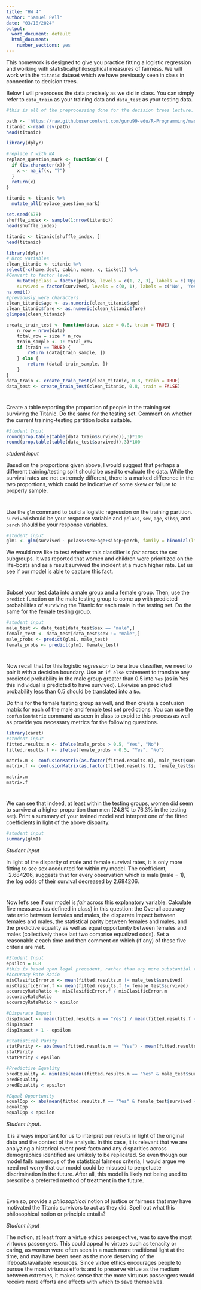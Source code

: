 ---
title: "HW 4"
author: "Samuel Pell"
date: "03/18/2024"
output:
  word_document: default
  html_document:
    number_sections: yes
---

This homework is designed to give you practice fitting a logistic regression and working with statistical/philosophical measures of fairness.  We will work with the `titanic` dataset which we have previously seen in class in connection to decision trees.  

Below I will preprocess the data precisely as we did in class.  You can simply refer to `data_train` as your training data and `data_test` as your testing data.  




```{r}

#this is all of the preprocessing done for the decision trees lecture.  

path <- 'https://raw.githubusercontent.com/guru99-edu/R-Programming/master/titanic_data.csv'
titanic <-read.csv(path)
head(titanic)

library(dplyr)

#replace ? with NA
replace_question_mark <- function(x) {
  if (is.character(x)) {
    x <- na_if(x, "?")
  }
  return(x)
}

titanic <- titanic %>%
  mutate_all(replace_question_mark)

set.seed(678)
shuffle_index <- sample(1:nrow(titanic))
head(shuffle_index)

titanic <- titanic[shuffle_index, ]
head(titanic)

library(dplyr)
# Drop variables
clean_titanic <- titanic %>%
select(-c(home.dest, cabin, name, x, ticket)) %>% 
#Convert to factor level
    mutate(pclass = factor(pclass, levels = c(1, 2, 3), labels = c('Upper', 'Middle', 'Lower')),
    survived = factor(survived, levels = c(0, 1), labels = c('No', 'Yes'))) %>%
na.omit()
#previously were characters
clean_titanic$age <- as.numeric(clean_titanic$age)
clean_titanic$fare <- as.numeric(clean_titanic$fare)
glimpse(clean_titanic)

create_train_test <- function(data, size = 0.8, train = TRUE) {
    n_row = nrow(data)
    total_row = size * n_row
    train_sample <- 1: total_row
    if (train == TRUE) {
        return (data[train_sample, ])
    } else {
        return (data[-train_sample, ])
    }
}
data_train <- create_train_test(clean_titanic, 0.8, train = TRUE)
data_test <- create_train_test(clean_titanic, 0.8, train = FALSE)

```

#
Create a table reporting the proportion of people in the training set surviving the Titanic.  Do the same for the testing set.  Comment on whether the current training-testing partition looks suitable.  

```{r}
#Student Input
round(prop.table(table(data_train$survived)),3)*100
round(prop.table(table(data_test$survived)),3)*100
```

*student input*

Based on the proportions given above, I would suggest that perhaps a different training/testing split should be used to evaluate the data. While the survival rates are not extremely different, there is a marked difference in the two proportions, which could be indicative of some skew or failure to properly sample. 

#
Use the `glm` command to build a logistic regression on the training partition.  `survived` should be your response variable and `pclass`, `sex`, `age`, `sibsp`, and `parch` should be your response variables.  

```{r}
#student input
glm1 <- glm(survived ~ pclass+sex+age+sibsp+parch, family = binomial(link = "logit"), data = data_train)
```

We would now like to test whether this classifier is *fair* across the sex subgroups.  It was reported that women and children were prioritized on the life-boats and as a result survived the incident at a much higher rate.  Let us see if our model is able to capture this fact.  

#

Subset your test data into a male group and a female group.  Then, use the `predict` function on the male testing group to come up with predicted probabilities of surviving the Titanic for each male in the testing set.  Do the same for the female testing group.  

```{r}
#student input
male_test <- data_test[data_test$sex == "male",]
female_test <- data_test[data_test$sex != "male",]
male_probs <- predict(glm1, male_test)
female_probs <- predict(glm1, female_test)
```

# 

Now recall that for this logistic *regression* to be a true classifier, we need to pair it with a decision boundary.  Use an `if-else` statement to translate any predicted probability in the male group greater than $0.5$ into `Yes` (as in Yes this individual is predicted to have survived).  Likewise an predicted probability less than $0.5$ should be translated into a `No`.  

Do this for the female testing group as well, and then create a confusion matrix for each of the male and female test set predictions.  You can use the `confusionMatrix` command as seen in class to expidite this process as well as provide you necessary metrics for the following questions.  

```{r}
library(caret)
#student input
fitted.results.m <- ifelse(male_probs > 0.5, "Yes", "No")
fitted.results.f <- ifelse(female_probs > 0.5, "Yes", "No")

matrix.m <- confusionMatrix(as.factor(fitted.results.m), male_test$survived, positive = "Yes")
matrix.f <- confusionMatrix(as.factor(fitted.results.f), female_test$survived, positive = "Yes")

matrix.m
matrix.f
```

#
We can see that indeed, at least within the testing groups, women did seem to survive at a higher proportion than men (24.8\% to 76.3\% in the testing set).  Print a summary of your trained model and interpret one of the fitted coefficients in light of the above disparity.  

```{r}
#student input
summary(glm1)
```

*Student Input * 

In light of the disparity of male and female survival rates, it is only more fitting to see sex accounted for within my model. The coefficient, -2.684206, suggests that for every observation which is male (male = 1), the log odds of their survival decreased by 2.684206. 

#

Now let's see if our model is *fair* across this explanatory variable.  Calculate five measures (as defined in class) in this question: the Overall accuracy rate ratio between females and males, the disparate impact between females and males, the statistical parity between females and males, and the predictive equality as well as equal opportunity between females and males (collectively these last two comprise equalized odds).  Set a reasonable $\epsilon$ each time and then comment on which (if any) of these five criteria are met.  


```{r}
#Student Input
epsilon = 0.8
#this is based upon legal precedent, rather than any more substantial reasoning for selecting a value of 0.8. It is likely that, although the conclusions may differ with a different value, it would be difficult to argue that any given epsilon would not suffice or be reasonable, especially within typical statistical boundaries (such as 0.5 to 0.95, which are often used as decision boundaries). 
#Accuracy Rate Ratio
misClasificError.m <- mean(fitted.results.m != male_test$survived)
misClasificError.f <- mean(fitted.results.f != female_test$survived)
accuracyRateRatio <- misClasificError.f / misClasificError.m
accuracyRateRatio
accuracyRateRatio > epsilon

#Disparate Impact
dispImpact <- mean(fitted.results.m == "Yes") / mean(fitted.results.f == "Yes")
dispImpact
dispImpact > 1 - epsilon

#Statistical Parity
statParity <- abs(mean(fitted.results.m == "Yes") - mean(fitted.results.f == "Yes"))
statParity
statParity < epsilon

#Predictive Equality
predEquality <- min(abs(mean((fitted.results.m == "Yes" & male_test$survived == "No")) - mean((fitted.results.f == "Yes" & female_test$survived == "No"))), abs(mean((fitted.results.m == "Yes" & male_test$survived == "Yes")) - mean((fitted.results.f == "Yes" &  female_test$survived == "Yes"))))
predEquality
predEquality < epsilon

#Equal Opportunity
equalOpp <- abs(mean(fitted.results.f == "Yes" & female_test$survived == "Yes") - mean(fitted.results.m == "Yes" & male_test$survived == "Yes"))
equalOpp
equalOpp < epsilon
```

*Student Input*.  

It is always important for us to interpret our results in light of the original data and the context of the analysis.  In this case, it is relevant that we are analyzing a historical event post-facto and any disparities across demographics identified are unlikely to be replicated.  So even though our model fails numerous of the statistical fairness criteria, I would argue we need not worry that our model could be misused to perpetuate discrimination in the future.  After all, this model is likely not being used to prescribe a preferred method of treatment in the future.  


#

Even so, provide a *philosophical* notion of justice or fairness that may have motivated the Titanic survivors to act as they did. Spell out what this philosophical notion or principle entails?

*Student Input* 

The notion, at least from a virtue ethics persepective, was to save the most virtuous passengers. This could appeal to virtues such as tenacity or caring, as women were often seen in a much more traditional light at the time, and may have been seen as the more deserving of the lifeboats/available resources. Since virtue ethics encourages people to pursue the most virtuous efforts and to preserve virtue as the medium between extremes, it makes sense that the more virtuous passengers would receive more efforts and affects with which to save themselves. 

